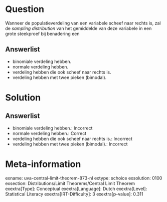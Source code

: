 Question
========

Wanneer de populatieverdeling van een variabele scheef naar rechts is,
zal de *sampling distribution* van het gemiddelde van deze variabele in
een grote steekproef bij benadering een

Answerlist
----------

* binomiale verdeling hebben.
* normale verdeling hebben.
* verdeling hebben die ook scheef naar rechts is.
* verdeling hebben met twee pieken (bimodal).

Solution
========

Answerlist
----------

* binomiale verdeling hebben.: Incorrect
* normale verdeling hebben.: Correct
* verdeling hebben die ook scheef naar rechts is.: Incorrect
* verdeling hebben met twee pieken (bimodal).: Incorrect

Meta-information
================
exname: uva-central-limit-theorem-873-nl
extype: schoice
exsolution: 0100
exsection: Distributions/Limit Theorems/Central Limit Theorem
exextra[Type]: Conceptual
exextra[Language]: Dutch
exextra[Level]: Statistical Literacy
exextra[IRT-Difficulty]: 3
exextra[p-value]: 0.311
